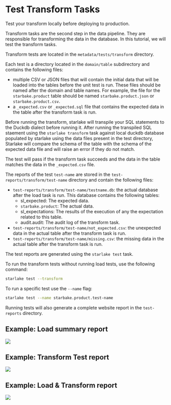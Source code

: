 # Test Transform Tasks

Test your transform locally before deploying to production.

Transform tasks are the second step in the data pipeline.
They are responsible for transforming the data in the database.
In this tutorial, we will test the transform tasks.


Transform tests are located in the `metadata/tests/transform` directory.

Each test is a directory located in the `domain/table` subdirectory and contains the following files:
- multiple CSV or JSON files that will contain the initial data that will be loaded into the tables before the unit test is run.
These files should be named after the domain and table names. For example, the file for the `starbake.product` table should be named `starbake.product.json` or `starbake.product.csv`.
- a `_expected.csv` or `_expected.sql` file that contains the expected data in the table after the transform task is run.


Before running the transform, starlake will transpile your SQL statements to the Duckdb dialect before running it.
After running the transpiled SQL staement using the `starlake transform` task against local duckdb database populated by starlake using the data files present in the test directory,
Starlake will compare the schema of the table with the schema of the expected data file and will raise an error if they do not match.

The test will pass if the transform task succeeds and the data in the table matches the data in the `_expected.csv` file.

The reports of the test `test-name` are stored in the `test-reports/transform/test-name` directory and contain the following files:
- `test-reports/transform/test-name/testname.db`: the actual database after the load task is run. This database contains the following tables:
  - sl_expected: The expected data.
  - `starbake.product`: The actual data.
  - sl_expectations: The results of the execution of any the expectation related to this table.
  - audit.audit: The audit log of the transform task.
- `test-reports/transform/test-name/not_expected.csv`: the unexpected data in the actual table after the transform task is run.
- `test-reports/transform/test-name/missing.csv`: the missing data in the actual table after the transform task is run.

The test reports are generated using the `starlake test` task.

To run the transform tests without running load tests, use the following command:
```bash
starlake test --transform
```

To run a specific test use the `--name` flag:
```bash
starlake test --name starbake.product.test-name
```


Running tests will also generate a complete website report in the `test-reports` directory.


## Example: Load  summary report

![](/img/tests/load-summary.png)

## Example: Transform Test report

![](/img/tests/transform.png)

## Example: Load & Transform report

![](/img/tests/report.png)





